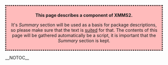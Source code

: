 <div style="border: dotted 3px black; text-align: center; padding:0.5em; background-color:#fbb">
'''This page describes a component of XMMS2.'''

It's ''Summary'' section will be used as a basis for package descriptions, so please make sure that the text is [http://people.debian.org/~walters/descriptions.html suited] for that. The contents of this page will be gathered automatically be a script, it is important that the ''Summary'' section is kept.
</div>
__NOTOC__